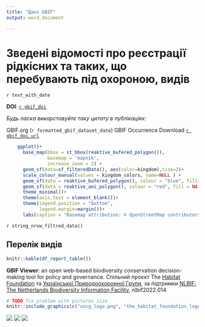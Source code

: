 ```yaml
---
title: "Дані GBIF"
output: word_document

---
```

# Зведені відомості про реєстрації рідкісних та таких, що перебувають під охороною, видів
`r text_with_date`

**DOI**: [`r gbif_doi`](`r gbif_doi_url`)

*Будь ласка викорстовуйте таку цитату в публікаціях:*

GBIF.org (`r formatted_gbif_dataset_date`) GBIF Occurrence Download [`r gbif_doi_url`](`r gbif_doi_url`)


```r
    ggplot()+
      base_map(bbox = st_bbox(reaktive_bufered_polygon()),
               basemap = 'mapnik',
               increase_zoom = 2) +
      geom_sf(data=sf_filteredData(), aes(color=kingdom),size=2)+
      scale_colour_manual(values = kingdom_colors, name=NULL ) +
      geom_sf(data = reaktive_bufered_polygon(), colour = "blue", fill=NA, lwd = 1)+
      geom_sf(data = reaktive_aoi_polygon(), colour = "red", fill = NA, lwd = 1)+ # TODO create global var for AOI
      theme_minimal()+
      theme(axis.text = element_blank())+
      theme(legend.position = "bottom",
            legend.margin=margin())+
      labs(caption = "Basemap attribution: © OpenStreetMap contributors")
```

`r string_nrow_filtred_data()`

## Перелік видів

```r
knitr::kable(df_report_table())
```


**GBIF Viewer**: an open web-based biodiversity conservation decision-making tool for policy and governance. Спільний проєкт The [Habitat Foundation](https://thehabitatfoundation.org/) та [Української Природоохоронної Групи](https://uncg.org.ua/), за підтримки [NLBIF: The Netherlands Biodiversity Information Facility](https://www.nlbif.nl/), nlbif2022.014

```r
# TODO fix problem with pictures size
knitr::include_graphics(c("uncg_logo.png", "the_habitat_foundation_logo.png", "logo-nlbif.png"))
```



![](uncg_logo.png) 
![](the_habitat_foundation_logo.png)
![](logo-nlbif.png)



